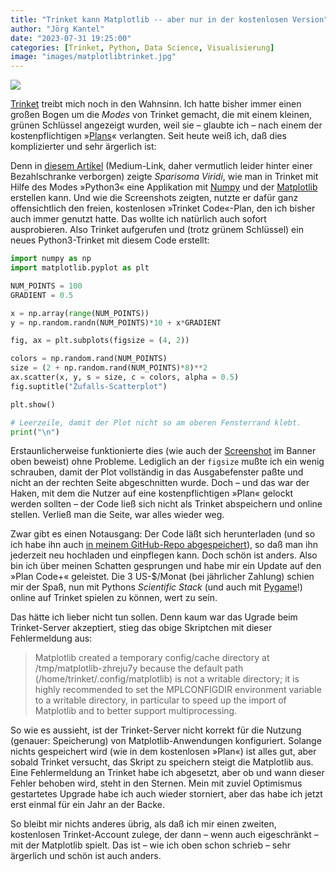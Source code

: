 ```yaml
---
title: "Trinket kann Matplotlib -- aber nur in der kostenlosen Version"
author: "Jörg Kantel"
date: "2023-07-31 19:25:00"
categories: [Trinket, Python, Data Science, Visualisierung]
image: "images/matplotlibtrinket.jpg"
---
```


[![](images/matplotlibtrinket-b.jpg)](https://www.flickr.com/photos/schockwellenreiter/53084263249/)

[Trinket](http://cognitiones.kantel-chaos-team.de/programmierung/python/trinket.html) treibt mich noch in den Wahnsinn. Ich hatte bisher immer einen großen Bogen um die *Modes* von Trinket gemacht, die mit einem kleinen, grünen Schlüssel angezeigt wurden, weil sie -- glaubte ich -- nach einem der kostenpflichtigen »[Plans](https://trinket.io/plans)« verlangten. Seit heute weiß ich, daß dies komplizierter und sehr ärgerlich ist:

Denn in [diesem Artikel](https://medium.com/@6unpnp/draw-chart-in-python-using-trinket-c3c4ce1d4403) (Medium-Link, daher vermutlich leider hinter einer Bezahlschranke verborgen) zeigte *Sparisoma Viridi*, wie man in Trinket mit Hilfe des Modes »Python3« eine Applikation mit [Numpy](http://cognitiones.kantel-chaos-team.de/programmierung/python/numpy.html) und der [Matplotlib](http://cognitiones.kantel-chaos-team.de/programmierung/python/matplotlib.html) erstellen kann. Und wie die Screenshots zeigten, nutzte er dafür ganz offensichtlich den freien, kostenlosen »Trinket Code«-Plan, den ich bisher auch immer genutzt hatte. Das wollte ich natürlich auch sofort ausprobieren. Also Trinket aufgerufen und (trotz grünem Schlüssel) ein neues Python3-Trinket mit diesem Code erstellt:

~~~python
import numpy as np
import matplotlib.pyplot as plt

NUM_POINTS = 100
GRADIENT = 0.5

x = np.array(range(NUM_POINTS))
y = np.random.randn(NUM_POINTS)*10 + x*GRADIENT

fig, ax = plt.subplots(figsize = (4, 2))

colors = np.random.rand(NUM_POINTS)
size = (2 + np.random.rand(NUM_POINTS)*8)**2
ax.scatter(x, y, s = size, c = colors, alpha = 0.5)
fig.suptitle("Zufalls-Scatterplot")

plt.show()

# Leerzeile, damit der Plot nicht so am oberen Fensterrand klebt.
print("\n")
~~~

Erstaunlicherweise funktionierte dies (wie auch der [Screenshot](https://www.flickr.com/photos/schockwellenreiter/53084263249/) im Banner oben beweist) ohne Probleme. Lediglich an der `figsize` mußte ich ein wenig schrauben, damit der Plot vollständig in das Ausgabefenster paßte und nicht an der rechten Seite abgeschnitten wurde. Doch -- und das war der Haken, mit dem die Nutzer auf eine kostenpflichtigen »Plan« gelockt werden sollten -- der Code ließ sich nicht als Trinket abspeichern und online stellen. Verließ man die Seite, war alles wieder weg.

Zwar gibt es einen Notausgang: Der Code läßt sich herunterladen (und so ich habe ihn auch [in meinem GitHub-Repo abgespeichert](https://github.com/kantel/trinket/blob/main/matplotlibtest/main.py)), so daß man ihn jederzeit neu hochladen und einpflegen kann. Doch schön ist anders. Also bin ich über meinen Schatten gesprungen und habe mir ein Update auf den »Plan Code+« geleistet. Die 3&nbsp;US-$/Monat (bei jährlicher Zahlung) schien mir der Spaß, nun mit Pythons *Scientific Stack* (und auch mit [Pygame](https://github.com/kantel/trinket/blob/main/matplotlibtest/main.py)!) online auf Trinket spielen zu können, wert zu sein.

Das hätte ich lieber nicht tun sollen. Denn kaum war das Ugrade beim Trinket-Server akzeptiert, stieg das obige Skriptchen mit dieser Fehlermeldung aus:

>Matplotlib created a temporary config/cache directory at /tmp/matplotlib-zhreju7y because the default path (/home/trinket/.config/matplotlib) is not a writable directory; it is highly recommended to set the MPLCONFIGDIR environment variable to a writable directory, in particular to speed up the import of Matplotlib and to better support multiprocessing.

So wie es aussieht, ist der Trinket-Server nicht korrekt für die Nutzung (genauer: Speicherung) von Matplotlib-Anwendungen konfiguriert. Solange nichts gespeichert wird (wie in dem kostenlosen »Plan«) ist alles gut, aber sobald Trinket versucht, das Skript zu speichern steigt die Matplotlib aus. Eine Fehlermeldung an Trinket habe ich abgesetzt, aber ob und wann dieser Fehler behoben wird, steht in den Sternen. Mein mit zuviel Optimismus gestartetes Upgrade habe ich auch wieder storniert, aber das habe ich jetzt erst einmal für ein Jahr an der Backe.

So bleibt mir nichts anderes übrig, als daß ich mir einen zweiten, kostenlosen Trinket-Account zulege, der dann -- wenn auch eigeschränkt -- mit der Matplotlib spielt. Das ist -- wie ich oben schon schrieb -- sehr ärgerlich und schön ist auch anders.